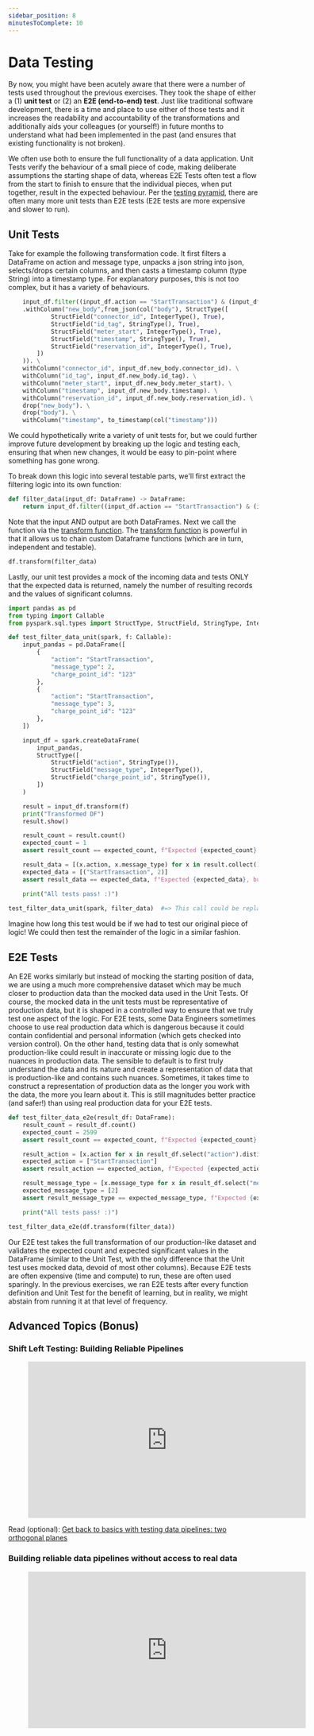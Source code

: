 ```yaml
---
sidebar_position: 8
minutesToComplete: 10
---
```

# Data Testing
By now, you might have been acutely aware that there were a number of tests used throughout the previous exercises. They took the shape of either a (1) **unit test** or (2) an **E2E (end-to-end) test**. Just like traditional software development, there is a time and place to use either of those tests and it increases the readability and accountability of the transformations and additionally aids your colleagues (or yourself!) in future months to understand what had been implemented in the past (and ensures that existing functionality is not broken). 

We often use both to ensure the full functionality of a data application. Unit Tests verify the behaviour of a small piece of code, making deliberate assumptions the starting shape of data, whereas E2E Tests often test a flow from the start to finish to ensure that the individual pieces, when put together, result in the expected behaviour. Per the [testing pyramid](https://martinfowler.com/articles/practical-test-pyramid.html), there are often many more unit tests than E2E tests (E2E tests are more expensive and slower to run).

## Unit Tests
Take for example the following transformation code. It first filters a DataFrame on action and message type, unpacks a json string into json, selects/drops certain columns, and then casts a timestamp column (type String) into a timestamp type. For explanatory purposes, this is not too complex, but it has a variety of behaviours.
```python showLineNumbers
    input_df.filter((input_df.action == "StartTransaction") & (input_df.message_type == 2))
    .withColumn("new_body",from_json(col("body"), StructType([
            StructField("connector_id", IntegerType(), True),
            StructField("id_tag", StringType(), True),
            StructField("meter_start", IntegerType(), True),
            StructField("timestamp", StringType(), True),
            StructField("reservation_id", IntegerType(), True),
        ])
    )). \
    withColumn("connector_id", input_df.new_body.connector_id). \
    withColumn("id_tag", input_df.new_body.id_tag). \
    withColumn("meter_start", input_df.new_body.meter_start). \
    withColumn("timestamp", input_df.new_body.timestamp). \
    withColumn("reservation_id", input_df.new_body.reservation_id). \
    drop("new_body"). \
    drop("body"). \
    withColumn("timestamp", to_timestamp(col("timestamp")))
```
We could hypothetically write a variety of unit tests for, but we could further improve future development by breaking up the logic and testing each, ensuring that when new changes, it would be easy to pin-point where something has gone wrong.

To break down this logic into several testable parts, we'll first extract the filtering logic into its own function:
```python showLineNumbers
def filter_data(input_df: DataFrame) -> DataFrame:
    return input_df.filter((input_df.action == "StartTransaction") & (input_df.message_type == 2))
```
Note that the input AND output are both DataFrames.  Next we call the function via the [transform function](https://spark.apache.org/docs/3.2.0/api/python/reference/api/pyspark.sql.functions.transform.html). The [transform function](https://spark.apache.org/docs/3.2.0/api/python/reference/api/pyspark.sql.functions.transform.html) is powerful in that it allows us to chain custom Dataframe functions (which are in turn, independent and testable).

```python
df.transform(filter_data)
```

Lastly, our unit test provides a mock of the incoming data and tests ONLY that the expected data is returned, namely the number of resulting records and the values of significant columns.

```python showLineNumbers
import pandas as pd
from typing import Callable
from pyspark.sql.types import StructType, StructField, StringType, IntegerType

def test_filter_data_unit(spark, f: Callable):
    input_pandas = pd.DataFrame([
        {
            "action": "StartTransaction",
            "message_type": 2,
            "charge_point_id": "123"
        },
        {
            "action": "StartTransaction",
            "message_type": 3,
            "charge_point_id": "123"
        },
    ])

    input_df = spark.createDataFrame(
        input_pandas,
        StructType([
            StructField("action", StringType()),
            StructField("message_type", IntegerType()),
            StructField("charge_point_id", StringType()),
        ])
    )

    result = input_df.transform(f)
    print("Transformed DF")
    result.show()

    result_count = result.count()
    expected_count = 1
    assert result_count == expected_count, f"Expected {expected_count}, but got {result_count}"

    result_data = [(x.action, x.message_type) for x in result.collect()]
    expected_data = [("StartTransaction", 2)]
    assert result_data == expected_data, f"Expected {expected_data}, but got {result_data}"

    print("All tests pass! :)")
    
test_filter_data_unit(spark, filter_data)  #=> This call could be replaced by a testing framework, such as Pytest.
```

Imagine how long this test would be if we had to test our original piece of logic! We could then test the remainder of the logic in a similar fashion.

## E2E Tests
An E2E works similarly but instead of mocking the starting position of data, we are using a much more comprehensive dataset which may be much closer to production data than the mocked data used in the Unit Tests. Of course, the mocked data in the unit tests must be representative of production data, but it is shaped in a controlled way to ensure that we truly test one aspect of the logic. For E2E tests, some Data Engineers sometimes choose to use real production data which is dangerous because it could contain confidential and personal information (which gets checked into version control). On the other hand, testing data that is only somewhat production-like could result in inaccurate or missing logic due to the nuances in production data. The sensible to default is to first truly understand the data and its nature and create a representation of data that is production-like and contains such nuances. Sometimes, it takes time to construct a representation of production data as the longer you work with the data, the more you learn about it. This is still magnitudes better practice (and safer!) than using real production data for your E2E tests. 

```python showLineNumbers
def test_filter_data_e2e(result_df: DataFrame):
    result_count = result_df.count()
    expected_count = 2599
    assert result_count == expected_count, f"Expected {expected_count}, but got {result_count}"

    result_action = [x.action for x in result_df.select("action").distinct().collect()]
    expected_action = ["StartTransaction"]
    assert result_action == expected_action, f"Expected {expected_action}, but got {result_action}"

    result_message_type = [x.message_type for x in result_df.select("message_type").distinct().collect()]
    expected_message_type = [2]
    assert result_message_type == expected_message_type, f"Expected {expected_message_type}, but got {result_message_type}"

    print("All tests pass! :)")

test_filter_data_e2e(df.transform(filter_data))
```

Our E2E test takes the full transformation of our production-like dataset and validates the expected count and expected significant values in the DataFrame (similar to the Unit Test, with the only difference that the Unit test uses mocked data, devoid of most other columns). Because E2E tests are often expensive (time and compute) to run, these are often used sparingly. In the previous exercises, we ran E2E tests after every function definition and Unit Test for the benefit of learning, but in reality, we might abstain from running it at that level of frequency. 

## Advanced Topics (Bonus)
### Shift Left Testing: Building Reliable Pipelines

<div style={{textAlign: 'center'}}>

<figure class="video-container">
    <iframe width="560" height="315" src="https://www.youtube.com/embed/MR50CEFqZZo" title="YouTube video player" frameborder="0" allow="accelerometer; autoplay; clipboard-write; encrypted-media; gyroscope; picture-in-picture" allowfullscreen></iframe>
</figure>


Read (optional): [Get back to basics with testing data pipelines: two orthogonal planes](https://www.thoughtworks.com/en-de/insights/blog/testing/get-back-to-basics-with-testing-data-pipelines-two-orthogonal-planes)

</div>

### Building reliable data pipelines without access to real data

<div style={{textAlign: 'center'}}>

<figure class="video-container">
    <iframe width="560" height="315" src="https://www.youtube.com/embed/kr9kWB2aJNM" title="YouTube video player" frameborder="0" allow="accelerometer; autoplay; clipboard-write; encrypted-media; gyroscope; picture-in-picture" allowfullscreen></iframe>
</figure>

</div>
